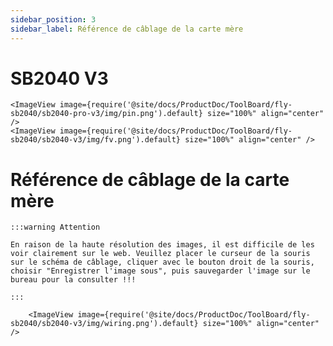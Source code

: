 ```yaml
---
sidebar_position: 3
sidebar_label: Référence de câblage de la carte mère
---
```


# SB2040 V3

    <ImageView image={require('@site/docs/ProductDoc/ToolBoard/fly-sb2040/sb2040-pro-v3/img/pin.png').default} size="100%" align="center" />
    <ImageView image={require('@site/docs/ProductDoc/ToolBoard/fly-sb2040/sb2040-v3/img/fv.png').default} size="100%" align="center" />

# Référence de câblage de la carte mère

    :::warning Attention

    En raison de la haute résolution des images, il est difficile de les voir clairement sur le web. Veuillez placer le curseur de la souris sur le schéma de câblage, cliquer avec le bouton droit de la souris, choisir "Enregistrer l'image sous", puis sauvegarder l'image sur le bureau pour la consulter !!!

    :::

        <ImageView image={require('@site/docs/ProductDoc/ToolBoard/fly-sb2040/sb2040-v3/img/wiring.png').default} size="100%" align="center" />
